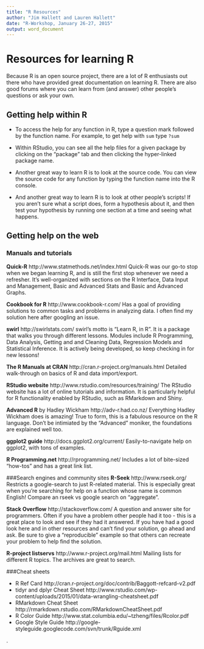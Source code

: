 ```yaml
---
title: "R Resources"
author: "Jim Hallett and Lauren Hallett"
date: "R-Workshop, January 26-27, 2015"
output: word_document
---
```


# Resources for learning R
Because R is an open source project, there are a lot of R enthusiasts out there who have provided great documentation on learning R. There are also good forums where you can learn from (and answer) other people's questions or ask your own.

## Getting help within R
- To access the help for any function in R, type a question mark followed by the function name. For example, to get help with `sum` type `?sum`

- Within RStudio, you can see all the help files for a given package by clicking on the "package" tab and then clicking the hyper-linked package name.

- Another great way to learn R is to look at the source code. You can view the source code for any function by typing the function name into the R console. 

- And another great way to learn R is to look at other people's scripts! If you aren't sure what a script does, form a hypothesis about it, and then test your hypothesis by running one section at a time and seeing what happens. 

## Getting help on the web

### Manuals and tutorials
**Quick-R**                                         http://www.statmethods.net/index.html
Quick-R was our go-to stop when we began learning R, and is still the first stop whenever we need a refresher. It's well-organized with sections on the R Interface, Data Input and Management, Basic and Advanced Stats and Basic and Advanced Graphs.  

**Cookbook for R**                                http://www.cookbook-r.com/
Has a goal of providing solutions to common tasks and problems in analyzing data. I often find my solution here after googling an issue.

**swirl**                                          http://swirlstats.com/ 
swirl's motto is "Learn R, in R". It is a package that walks you through different lessons. Modules include R Programming, Data Analysis, Getting and and Cleaning Data, Regression Models and Statistical Inference. It is actively being developed, so keep checking in for new lessons!

**The R Manuals at CRAN**                          http://cran.r-project.org/manuals.html
Detailed walk-through on basics of R and data import/export.

**RStudio website**                               http://www.rstudio.com/resources/training/
The RStudio website has a lot of online tutorials and information. It is particularly helpful for R functionality enabled by RStudio, such as RMarkdown and Shiny.

**Advanced R** by Hadley Wickham                   http://adv-r.had.co.nz/
Everything Hadley Wickham does is amazing! True to form, this is a fabulous resource on the R language. Don't be intimiated by the "Advanced" moniker, the foundations are explained well too.

**ggplot2 guide**                                 http://docs.ggplot2.org/current/
Easily-to-navigate help on ggplot2, with tons of examples.

**R Programming.net**                              http://rprogramming.net/
Includes a lot of bite-sized "how-tos" and has a great link list.

###Search engines and community sites
**R-Seek**                                        http://www.rseek.org/
Restricts a google-search to just R-related material. This is especially great when you're searching for help on a function whose name is common English! Compare an rseek vs google search on "aggregate".

**Stack Overflow**                              http://stackoverflow.com/
A question and answer site for programmers. Often if you have a problem other people had it too - this is a great place to look and see if they had it answered. If you have had a good look here and in other resources and can't find your solution, go ahead and ask. Be sure to give a "reproducible" example so that others can recreate your problem to help find the solution.

**R-project listservs**                     http://www.r-project.org/mail.html
Mailing lists for different R topics. The archives are great to search.

###Cheat sheets

- R Ref Card                            http://cran.r-project.org/doc/contrib/Baggott-refcard-v2.pdf
- tidyr and dplyr Cheat Sheet           http://www.rstudio.com/wp-content/uploads/2015/01/data-wrangling-cheatsheet.pdf
- RMarkdown Cheat Sheet                 http://rmarkdown.rstudio.com/RMarkdownCheatSheet.pdf
- R Color Guide                         http://www.stat.columbia.edu/~tzheng/files/Rcolor.pdf
- Google Style Guide                    http://google-styleguide.googlecode.com/svn/trunk/Rguide.xml

.
